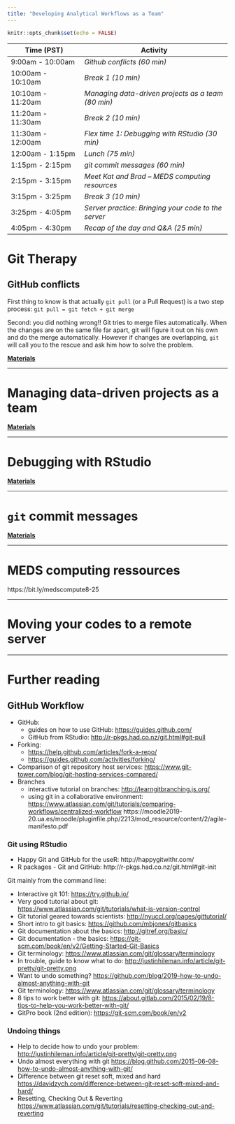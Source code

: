 ```yaml
---
title: "Developing Analytical Workflows as a Team"
---
```


```r
knitr::opts_chunk$set(echo = FALSE)
```

| **Time (PST)**    | **Activity**                        |
|-------------------|-------------------------------------|
| 9:00am - 10:00am  | *Github conflicts (60 min)*                               |
| 10:00am - 10:10am | *Break 1 (10 min)*                                        |
| 10:10am - 11:20am | *Managing data-driven projects as a team (80 min)*        |
| 11:20am - 11:30am | *Break 2 (10 min)*                                        |
| 11:30am - 12:00am | *Flex time 1: Debugging with RStudio (30 min)*            |
| 12:00am - 1:15pm  | *Lunch (75 min)*                                          |
| 1:15pm - 2:15pm   | *git commit messages (60 min)*                            |
| 2:15pm - 3:15pm   | *Meet Kat and Brad -- MEDS computing resources*           |
| 3:15pm - 3:25pm   | *Break 3 (10 min)*                                        |
| 3:25pm - 4:05pm   | *Server practice: Bringing your code to the server*       |
| 4:05pm - 4:30pm   | *Recap of the day and Q&A  (25 min)*                      |

# Git Therapy

## GitHub conflicts

First thing to know is that actually `git pull` (or a Pull Request) is a two step process: `git pull = git fetch + git merge`

Second: you did nothing wrong!! Git tries to merge files automatically. When the changes are on the same file far apart, git will figure it out on his own and do the merge automatically. However if changes are overlapping, `git` will call you to the rescue and ask him how to solve the problem.

[**Materials**](day2-git-collaboration-conflicts.html)


---

# Managing data-driven projects as a team

[**Materials**](day2-projects_team.html)

---

# Debugging with RStudio

[**Materials**](rstudio_debugging.html)

---

# `git` commit messages

[**Materials**](day2-github_commit_messages.html)

---

# MEDS computing ressources

https://bit.ly/medscompute8-25

---

# Moving your codes to a remote server





---

# Further reading

## GitHub Workflow

- GitHub:
   - guides on how to use GitHub: [https://guides.github.com/](https://guides.github.com/)
   - GitHub from RStudio: [http://r-pkgs.had.co.nz/git.html#git-pull](http://r-pkgs.had.co.nz/git.html#git-pull)
- Forking:
   - [https://help.github.com/articles/fork-a-repo/](https://help.github.com/articles/fork-a-repo/)
   - [https://guides.github.com/activities/forking/](https://guides.github.com/activities/forking/)
- Comparison of git repository host services: <https://www.git-tower.com/blog/git-hosting-services-compared/>
- Branches
   - interactive tutorial on branches: <http://learngitbranching.js.org/>
   - using git in a collaborative environment: <https://www.atlassian.com/git/tutorials/comparing-workflows/centralized-workflow>
https://moodle2019-20.ua.es/moodle/pluginfile.php/2213/mod_resource/content/2/agile-manifesto.pdf 

### Git using RStudio

- Happy Git and GitHub for the useR: http://happygitwithr.com/
- R packages - Git and GitHub: http://r-pkgs.had.co.nz/git.html#git-init
 
Git mainly from the command line:

- Interactive git 101: [https://try.github.io/](https://try.github.io/)
- Very good tutorial about git: [https://www.atlassian.com/git/tutorials/what-is-version-control](https://www.atlassian.com/git/tutorials/what-is-version-control)
- Git tutorial geared towards scientists: [http://nyuccl.org/pages/gittutorial/](http://nyuccl.org/pages/gittutorial/)
- Short intro to git basics: [https://github.com/mbjones/gitbasics](https://github.com/mbjones/gitbasics)
- Git documentation about the basics: [http://gitref.org/basic/](http://gitref.org/basic/)
- Git documentation - the basics: [https://git-scm.com/book/en/v2/Getting-Started-Git-Basics](https://git-scm.com/book/en/v2/Getting-Started-Git-Basics)
- Git terminology: [https://www.atlassian.com/git/glossary/terminology](https://www.atlassian.com/git/glossary/terminology)
- In trouble, guide to know what to do: [http://justinhileman.info/article/git-pretty/git-pretty.png](http://justinhileman.info/article/git-pretty/git-pretty.png)
- Want to undo something? <https://github.com/blog/2019-how-to-undo-almost-anything-with-git> 
- Git terminology: <https://www.atlassian.com/git/glossary/terminology>
- 8 tips to work better with git: <https://about.gitlab.com/2015/02/19/8-tips-to-help-you-work-better-with-git/>
- GitPro book (2nd edition): <https://git-scm.com/book/en/v2>


### Undoing things

- Help to decide how to undo your problem: <http://justinhileman.info/article/git-pretty/git-pretty.png>
- Undo almost everything with git <https://blog.github.com/2015-06-08-how-to-undo-almost-anything-with-git/>
- Difference between git reset soft, mixed and hard <https://davidzych.com/difference-between-git-reset-soft-mixed-and-hard/>
- Resetting, Checking Out & Reverting <https://www.atlassian.com/git/tutorials/resetting-checking-out-and-reverting>

